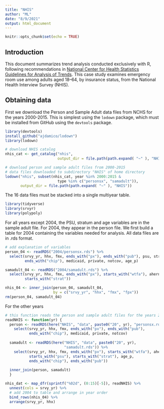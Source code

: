 ```yaml
---
title: "NHIS"
author: "ML"
date: "8/9/2021"
output: html_document
---
```


```r
knitr::opts_chunk$set(echo = TRUE)
```

## Introduction

This document summarizes trend analysis conducted exclusively with R, following recommendations in [National Center for Health Statistics Guidelines for Analysis
of Trends](https://www.cdc.gov/nchs/data/series/sr_02/sr02_179.pdf). This case study examines emergency room use among adults aged 18–64, by insurance status, from the National Health Interview Survey (NHIS).

## Obtaining data

First we download the Person and Sample Adult data files from NCHS for the years 2000-2015. This is simplest using the `lodown` package, which must be installed from GitHub using the `devtools` package.

```r
library(devtools)
install_github("ajdamico/lodown")
library(lodown)

# download NHIS catalog
nhis_cat <- get_catalog("nhis",
                        output_dir = file.path(path.expand( "~" ), "NHIS"))

# download person and sample adult files from 2000-2015
# data files downloaded to subdirectory "NHIS" of home directory
lodown("nhis", subset(nhis_cat, year %in% 2000:2015 & 
                        type %in% c("personsx", "samadult")),
       output_dir = file.path(path.expand( "~" ), "NHIS"))

```

The 16 data files must be stacked into a single multiyear table.

```r

library(tidyverse)
library(srvyr)
library(polypoly)
```

For all years except 2004, the PSU, stratum and age variables are in the sample adult file. For 2004, they appear in the person file. We first build a table for 2004 containing the variables needed for analysis. All data files are in .rds format.

```r
# add explanation of variables
person_04 <- readRDS("2004/personsx.rds") %>% 
  select(srvy_yr, hhx, fmx, ends_with("px"), ends_with("pub"), psu, stratum,
         ends_with("chip"), medicaid, private, notcov, age_p)

samadult_04 <- readRDS("2004/samadult.rds") %>% 
  select(srvy_yr, hhx, fmx, ends_with("px"), starts_with("wtfa"), ahernoy2, 
         starts_with("strat"))

nhis_04 <- inner_join(person_04, samadult_04, 
                      by = c("srvy_yr", "hhx", "fmx", "fpx"))
rm(person_04, samadult_04)
```

For the other years

```r
# this function reads the person and sample adult files for the years 2000-2003, 2005-2016, and joins them into an annual data table 
readNHIS <- function(yr) {
  person <- readRDS(here("NHIS", "data", paste0("20", yr), "personsx.rds")) %>% 
    select(srvy_yr, hhx, fmx, ends_with("px"), ends_with("pub"), 
           ends_with("chip"), medicaid, private, notcov)
  
  samadult <- readRDS(here("NHIS", "data", paste0("20", yr), 
                           "samadult.rds")) %>% 
    select(srvy_yr, hhx, fmx, ends_with("px"), starts_with("wtfa"), ahernoy2,
           starts_with("psu"), starts_with("strat"), age_p,
           ends_with("chip"), ends_with("pub"))
  
  inner_join(person, samadult)
  }

nhis_dat <- map_dfr(sprintf("%02d", (0:15)[-5]), readNHIS) %>% 
  unnest(cols = srvy_yr) %>% 
  # add 2004 to table and arrange in year order
  bind_rows(nhis_04) %>% 
  arrange(srvy_yr, hhx)
```

